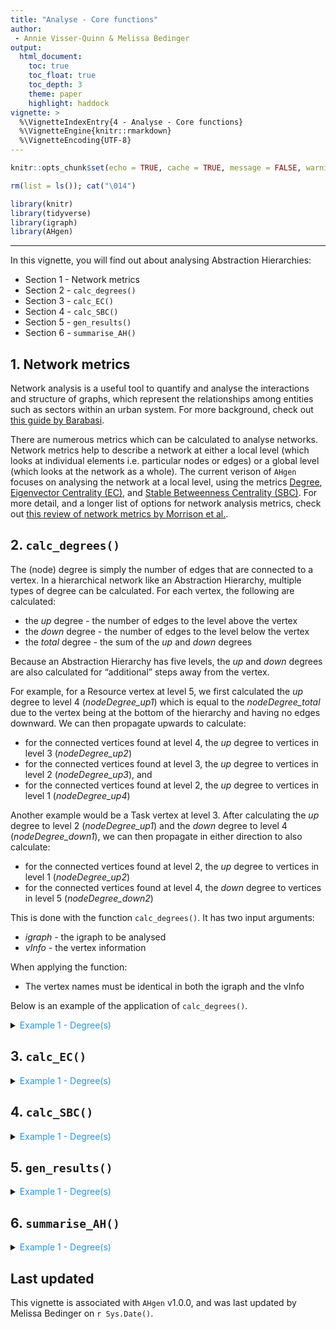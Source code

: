 ```yaml
---
title: "Analyse - Core functions"
author: 
 - Annie Visser-Quinn & Melissa Bedinger
output: 
  html_document:
    toc: true
    toc_float: true
    toc_depth: 3
    theme: paper
    highlight: haddock
vignette: >
  %\VignetteIndexEntry{4 - Analyse - Core functions}
  %\VignetteEngine{knitr::rmarkdown}
  %\VignetteEncoding{UTF-8}
---
```

```r

knitr::opts_chunk$set(echo = TRUE, cache = TRUE, message = FALSE, warning = FALSE)

rm(list = ls()); cat("\014")

library(knitr)
library(tidyverse)
library(igraph)
library(AHgen)
```

<style>
#TOC {
  background: url("images/hex.png");
  background-size: 230px;
  background-position-x: center;
  background-position-y: top;
  padding-top: 280px !important;
  background-repeat: no-repeat;
}
</style>
---

In this vignette, you will find out about analysing Abstraction Hierarchies:

- Section 1 - Network metrics
- Section 2 - `calc_degrees()`
- Section 3 - `calc_EC()`
- Section 4 - `calc_SBC()`
- Section 5 - `gen_results()`
- Section 6 - `summarise_AH()`


## 1. Network metrics

Network analysis is a useful tool to quantify and analyse the interactions and structure of graphs, which represent the relationships among entities such as sectors within an urban system. For more background, check out [this guide by Barabasi](http://networksciencebook.com/).

There are numerous metrics which can be calculated to analyse networks. Network metrics help to describe a network at either a local level (which looks at individual elements i.e. particular nodes or edges) or a global level (which looks at the network as a whole). The current verison of `AHgen` focuses on analysing the network at a local level, using the metrics [Degree](https://en.wikipedia.org/wiki/Degree_(graph_theory)), [Eigenvector Centrality (EC)](https://en.wikipedia.org/wiki/Eigenvector_centrality), and [Stable Betweenness Centrality (SBC)](https://doi.org/10.1109/ICASSP.2014.6854324). For more detail, and a longer list of options for network analysis metrics, check out [this review of network metrics by Morrison et al.](https://doi.org/10.1007/s41109-022-00476-w).


## 2. `calc_degrees()`

The (node) degree is simply the number of edges that are connected to a vertex. In a hierarchical network like an Abstraction Hierarchy, multiple types of degree can be calculated. For each vertex, the following are calculated:

- the *up* degree - the number of edges to the level above the vertex
- the *down* degree - the number of edges to the level below the vertex
- the *total* degree - the sum of the *up* and *down* degrees

Because an Abstraction Hierarchy has five levels, the *up* and *down* degrees are also calculated for "additional" steps away from the vertex. 

For example, for a Resource vertex at level 5, we first calculated the *up* degree to level 4 (*nodeDegree_up1*) which is equal to the *nodeDegree_total* due to the vertex being at the bottom of the hierarchy and having no edges downward. We can then propagate upwards to calculate:

- for the connected vertices found at level 4, the *up* degree to vertices in level 3 (*nodeDegree_up2*)
- for the connected vertices found at level 3, the *up* degree to vertices in level 2 (*nodeDegree_up3*), and
- for the connected vertices found at level 2, the *up* degree to vertices in level 1 (*nodeDegree_up4*)

Another example would be a Task vertex at level 3. After calculating the *up* degree to level 2 (*nodeDegree_up1*) and the *down* degree to level 4 (*nodeDegree_down1*), we can then propagate in either direction to also calculate:

- for the connected vertices found at level 2, the *up* degree to vertices in level 1 (*nodeDegree_up2*)
- for the connected vertices found at level 4, the *down* degree to vertices in level 5 (*nodeDegree_down2*)

This is done with the function `calc_degrees()`. It has two input arguments: 

- *igraph* - the igraph to be analysed
- *vInfo* - the vertex information

When applying the function:

- The vertex names must be identical in both the igraph and the vInfo

Below is an example of the application of `calc_degrees()`.

<details><summary><span style = "color: #2196F3;">Example 1 - Degree(s)</span></summary>
```r
# Read in adjacency matrix for the Urban Systems Abstraction Hierarchy
dh = read_adjMat("../inputs/USAH_3.0_template_baseline_adjMat_20230602.xlsx") 

# Extract vInfo
dv = dh %>% select(level, levelName_full, levelName, Node)

# Convert to an igraph
di = adjMat_to_igraph(adjMat = dh, vInfo = dv)

# Calculate the degree(s) of each vertex
degrees = calc_degrees(igraph = di, vInfo = dv)
```
</details>


## 3. `calc_EC()`
<details><summary><span style = "color: #2196F3;">Example 1 - Degree(s)</span></summary>
```r
```
</details>


## 4. `calc_SBC()`
<details><summary><span style = "color: #2196F3;">Example 1 - Degree(s)</span></summary>
```r
```
</details>


## 5. `gen_results()`
<details><summary><span style = "color: #2196F3;">Example 1 - Degree(s)</span></summary>
```r
```
</details>


## 6. `summarise_AH()`
<details><summary><span style = "color: #2196F3;">Example 1 - Degree(s)</span></summary>
```r
```
</details>


## Last updated
This vignette is associated with `AHgen` v1.0.0, and was last updated by Melissa Bedinger on `r Sys.Date()`.
